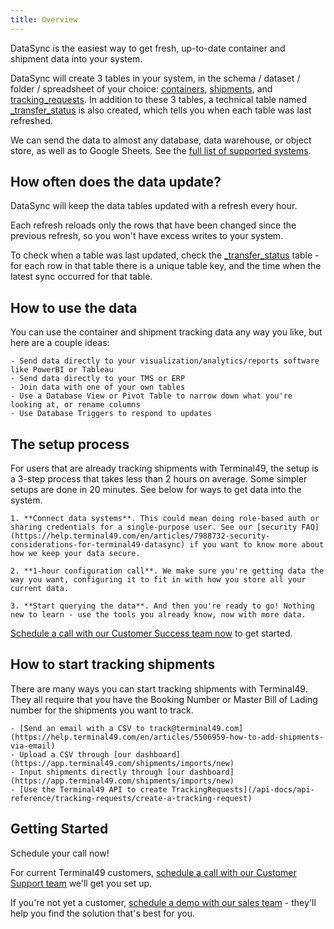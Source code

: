 ```yaml
---
title: Overview
---
```

DataSync is the easiest way to get fresh, up-to-date container and shipment data into your system.

DataSync will create 3 tables in your system, in the schema / dataset / folder / spreadsheet of your choice: [containers](/datasync/table-properties/containers), [shipments](/datasync/table-properties/shipments), and [tracking_requests](/datasync/table-properties/tracking-requests). In addition to these 3 tables, a technical table named [_transfer_status](/datasync/table-properties/transfer-status) is also created, which tells you when each table was last refreshed.

We can send the data to almost any database, data warehouse, or object store, as well as to Google Sheets. See the [full list of supported systems](/datasync/supported-destinations).


## How often does the data update?
DataSync will keep the data tables updated with a refresh every hour.

Each refresh reloads only the rows that have been changed since the previous refresh, so you won't have excess writes to your system.

To check when a table was last updated, check the [_transfer_status](/datasync/table-properties/transfer-status) table - for each row in that table there is a unique table key, and the time when the latest sync occurred for that table.


## How to use the data
You can use the container and shipment tracking data any way you like, but here are a couple ideas:

    - Send data directly to your visualization/analytics/reports software like PowerBI or Tableau
    - Send data directly to your TMS or ERP
    - Join data with one of your own tables
    - Use a Database View or Pivot Table to narrow down what you're looking at, or rename columns
    - Use Database Triggers to respond to updates


## The setup process
For users that are already tracking shipments with Terminal49, the setup is a 3-step process that takes less than 2 hours on average. Some simpler setups are done in 20 minutes. See below for ways to get data into the system.

    1. **Connect data systems**. This could mean doing role-based auth or sharing credentials for a single-purpose user. See our [security FAQ](https://help.terminal49.com/en/articles/7988732-security-considerations-for-terminal49-datasync) if you want to know more about how we keep your data secure.
    
    2. **1-hour configuration call**. We make sure you're getting data the way you want, configuring it to fit in with how you store all your current data.
    
    3. **Start querying the data**. And then you're ready to go! Nothing new to learn - use the tools you already know, now with more data.

[Schedule a call with our Customer Success team now](https://savvycal.com/Dylan-Sewell-1f9bae32/2c4b47c7) to get started.


## How to start tracking shipments
There are many ways you can start tracking shipments with Terminal49. They all require that you have the Booking Number or Master Bill of Lading number for the shipments you want to track.

    - [Send an email with a CSV to track@terminal49.com](https://help.terminal49.com/en/articles/5506959-how-to-add-shipments-via-email)
    - Upload a CSV through [our dashboard](https://app.terminal49.com/shipments/imports/new)
    - Input shipments directly through [our dashboard](https://app.terminal49.com/shipments/imports/new)
    - [Use the Terminal49 API to create TrackingRequests](/api-docs/api-reference/tracking-requests/create-a-tracking-request)


## Getting Started
Schedule your call now!

For current Terminal49 customers, [schedule a call with our Customer Support team](https://savvycal.com/Dylan-Sewell-1f9bae32/2c4b47c7and) we'll get you set up.

If you're not yet a customer, [schedule a demo with our sales team](https://www.terminal49.com/contact) - they'll help you find the solution that's best for you.